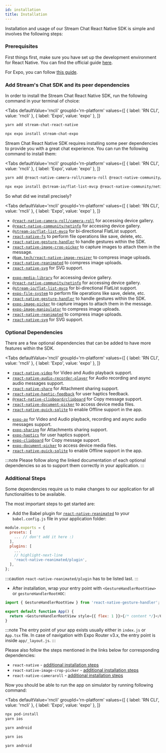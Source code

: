 ```yaml
---
id: installation
title: Installation
---
```



Installation and usage of our Stream Chat React Native SDK is simple and involves the following steps:

### Prerequisites

First things first, make sure you have set up the development environment for React Native. You can find the official guide [here](https://reactnative.dev/docs/environment-setup).

For Expo, you can follow [this guide](https://docs.expo.dev/get-started/installation/).

### Add Stream's Chat SDK and its peer dependencies

In order to install the Stream Chat React Native SDK, run the following command in your terminal of choice:

<Tabs
  defaultValue='rncli'
  groupId='rn-platform'
  values={[
    { label: 'RN CLI', value: 'rncli' },
    { label: 'Expo', value: 'expo' },
  ]}
>
<TabItem value='rncli'>

```bash title="Terminal"
yarn add stream-chat-react-native
```

</TabItem>
<TabItem value='expo'>

```bash title="Terminal"
npx expo install stream-chat-expo
```

</TabItem>

</Tabs>

Stream Chat React Native SDK requires installing some peer dependencies to provide you with a great chat experience. You can run the following command to install them:

<Tabs
  defaultValue='rncli'
  groupId='rn-platform'
  values={[
    { label: 'RN CLI', value: 'rncli' },
    { label: 'Expo', value: 'expo' },
  ]}
>
<TabItem value='rncli'>

```bash title="Terminal"
yarn add @react-native-camera-roll/camera-roll @react-native-community/netinfo @stream-io/flat-list-mvcp react-native-fs react-native-gesture-handler react-native-image-crop-picker @bam.tech/react-native-image-resizer react-native-reanimated react-native-svg
```

</TabItem>

<TabItem value='expo'>

```bash title="Terminal"
npx expo install @stream-io/flat-list-mvcp @react-native-community/netinfo expo-file-system expo-image-manipulator expo-image-picker expo-media-library react-native-gesture-handler react-native-reanimated react-native-svg
```

</TabItem>
</Tabs>

So what did we install precisely?

<Tabs
defaultValue='rncli'
groupId='rn-platform'
values={[
  { label: 'RN CLI', value: 'rncli' },
  { label: 'Expo', value: 'expo' },
]}
>
<TabItem value='rncli'>

- [`@react-native-camera-roll/camera-roll`](https://github.com/react-native-cameraroll/react-native-cameraroll) for accessing device gallery.
- [`@react-native-community/netinfo`](https://github.com/react-native-netinfo/react-native-netinfo) for accessing device gallery.
- [`@stream-io/flat-list-mvcp`](https://github.com/GetStream/flat-list-mvcp) for bi-directional FlatList support.
- [`react-native-fs`](https://github.com/itinance/react-native-fs) to perform file operations like save, delete, etc.
- [`react-native-gesture-handler`](https://github.com/software-mansion/react-native-gesture-handler) to handle gestures within the SDK.
- [`react-native-image-crop-picker`](https://github.com/ivpusic/react-native-image-crop-picker) to capture images to attach them in the message.
- [`@bam.tech/react-native-image-resizer`](https://github.com/bamlab/react-native-image-resizer) to compress image uploads.
- [`react-native-reanimated`](https://github.com/software-mansion/react-native-reanimated) to compress image uploads.
- [`react-native-svg`](https://github.com/react-native-svg/react-native-svg) for SVG support.

</TabItem>
<TabItem value="expo">

- [`expo-media-library`](https://docs.expo.dev/versions/latest/sdk/media-library/) for accessing device gallery.
- [`@react-native-community/netinfo`](https://github.com/react-native-netinfo/react-native-netinfo) for accessing device gallery.
- [`@stream-io/flat-list-mvcp`](https://github.com/GetStream/flat-list-mvcp) for bi-directional FlatList support.
- [`expo-file-system`](https://docs.expo.dev/versions/latest/sdk/filesystem/) to perform file operations like save, delete, etc.
- [`react-native-gesture-handler`](https://github.com/software-mansion/react-native-gesture-handler) to handle gestures within the SDK.
- [`expo-image-picker`](https://docs.expo.dev/versions/latest/sdk/imagepicker/) to capture images to attach them in the message.
- [`expo-image-manipulator`](https://docs.expo.dev/versions/latest/sdk/imagemanipulator/) to compress image uploads.
- [`react-native-reanimated`](https://github.com/software-mansion/react-native-reanimated) to compress image uploads.
- [`react-native-svg`](https://docs.expo.dev/versions/latest/sdk/svg/) for SVG support.

</TabItem>
</Tabs>

### Optional Dependencies

There are a few optional dependencies that can be added to have more features within the SDK.

<Tabs
defaultValue='rncli'
groupId='rn-platform'
values={[
  { label: 'RN CLI', value: 'rncli' },
  { label: 'Expo', value: 'expo' },
]}
>
<TabItem value='rncli'>

- [`react-native-video`](https://github.com/react-native-video/react-native-video) for Video and Audio playback support.
- [`react-native-audio-recorder-player`](https://github.com/hyochan/react-native-audio-recorder-player) for Audio recording and async audio messages support.
- [`react-native-share`](https://github.com/react-native-share/react-native-share) for Attachment sharing support.
- [`react-native-haptic-feedback`](https://github.com/junina-de/react-native-haptic-feedback) for user haptics feedback.
- [`@react-native-clipboard/clipboard`](https://github.com/react-native-clipboard/clipboard) for Copy message support.
- [`react-native-document-picker`](https://github.com/rnmods/react-native-document-picker) to access device media files.
- [`react-native-quick-sqlite`](https://github.com/margelo/react-native-quick-sqlite) to enable Offline support in the app.

</TabItem>
<TabItem value="expo">

- [`expo-av`](https://docs.expo.dev/versions/latest/sdk/av/) for Video and Audio playback, recording and async audio messages support.
- [`expo-sharing`](https://docs.expo.dev/versions/latest/sdk/sharing/) for Attachments sharing support.
- [`expo-haptics`](https://docs.expo.dev/versions/latest/sdk/haptics/) for user haptics support.
- [`expo-clipboard`](https://docs.expo.dev/versions/latest/sdk/clipboard/) for Copy message support.
- [`expo-document-picker`](https://docs.expo.dev/versions/latest/sdk/document-picker/) to access device media files.
- [`react-native-quick-sqlite`](https://github.com/margelo/react-native-quick-sqlite) to enable Offline support in the app.

</TabItem>
</Tabs>

:::note
Please follow along the linked documentation of each optional dependencies so as to support them correctly in your application.
:::

### Additional Steps

Some dependencies require us to make changes to our application for all functionalities to be available.

The most important steps to get started are:

- Add the Babel plugin for [`react-native-reanimated`](https://docs.swmansion.com/react-native-reanimated/docs/fundamentals/getting-started/#installation#babel-plugin) to your `babel.config.js` file in your application folder:

```js
module.exports = {
  presets: [
    ... // don't add it here :)
  ],
  plugins: [
    ...
    // highlight-next-line
    'react-native-reanimated/plugin',
  ],
};
```

:::caution
`react-native-reanimated/plugin` has to be listed last.
:::

- After installation, wrap your entry point with `<GestureHandlerRootView>` or `gestureHandlerRootHOC`:

```js
import { GestureHandlerRootView } from 'react-native-gesture-handler';

export default function App() {
  return <GestureHandlerRootView style={{ flex: 1 }}>{/* content */}</GestureHandlerRootView>;
}
```

:::note
The entry point of your app exists usually either in `index.js` or `App.tsx` file. In case of navigation with Expo Router v3.x, the entry point is inside `app/_layout.js`.
:::

Please also follow the steps mentioned in the links below for corresponding dependencies:

- `react-native` - [additional installation steps](https://reactnative.dev/docs/image#gif-and-webp-support-on-android)
- `react-native-image-crop-picker` - [additional installation steps](https://github.com/ivpusic/react-native-image-crop-picker#step-3)
- `react-native-cameraroll` - [additional installation steps](https://github.com/react-native-cameraroll/react-native-cameraroll#permissions)

Now you should be able to run the app on simulator by running following command:

<Tabs
defaultValue='rncli'
groupId='rn-platform'
values={[
  { label: 'RN CLI', value: 'rncli' },
  { label: 'Expo', value: 'expo' },
]}
>
<TabItem value="rncli">
<Tabs
defaultValue='android'
values={[
  { label: 'Android', value: 'android' },
  { label: 'iOS', value: 'iOS' },
]}
>

<TabItem value="iOS">

```bash title="Terminal"
npx pod-install
yarn ios
```

</TabItem>

<TabItem value="android">

```bash title="Terminal"
yarn android
```

</TabItem>

</Tabs>
</TabItem>
<TabItem value="expo">
<Tabs
defaultValue='android'
values={[
  { label: 'Android', value: 'android' },
  { label: 'iOS', value: 'iOS' },
]}
>

<TabItem value="iOS">

```bash title="Terminal"
yarn ios
```

</TabItem>

<TabItem value="android">

```bash title="Terminal"
yarn android
```

</TabItem>

</Tabs>
</TabItem>
</Tabs>
